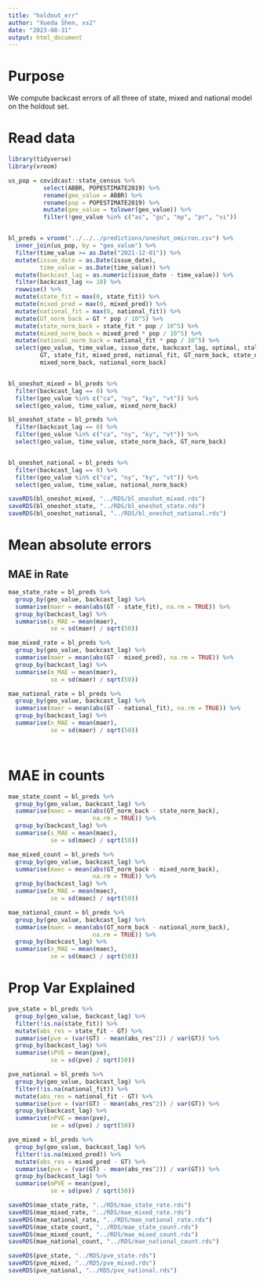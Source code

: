 ```yaml
---
title: "holdout_err"
author: "Xueda Shen, xs2"
date: "2023-08-31"
output: html_document
---
```


# Purpose

We compute backcast errors of all three of state, mixed and national model on the 
holdout set. 



# Read data

```r
library(tidyverse)
library(vroom)
```



```r
us_pop = covidcast::state_census %>%
          select(ABBR, POPESTIMATE2019) %>%
          rename(geo_value = ABBR) %>%
          rename(pop = POPESTIMATE2019) %>%
          mutate(geo_value = tolower(geo_value)) %>%
          filter(!geo_value %in% c("as", "gu", "mp", "pr", "vi"))


bl_preds = vroom("../../../predictions/oneshot_omicron.csv") %>%
  inner_join(us_pop, by = "geo_value") %>%
  filter(time_value >= as.Date("2021-12-01")) %>%
  mutate(issue_date = as.Date(issue_date),
         time_value = as.Date(time_value)) %>%
  mutate(backcast_lag = as.numeric(issue_date - time_value)) %>%
  filter(backcast_lag <= 10) %>%
  rowwise() %>%
  mutate(state_fit = max(0, state_fit)) %>%
  mutate(mixed_pred = max(0, mixed_pred)) %>%
  mutate(national_fit = max(0, national_fit)) %>%
  mutate(GT_norm_back = GT * pop / 10^5) %>%
  mutate(state_norm_back = state_fit * pop / 10^5) %>%
  mutate(mixed_norm_back = mixed_pred * pop / 10^5) %>%
  mutate(national_norm_back = national_fit * pop / 10^5) %>%
  select(geo_value, time_value, issue_date, backcast_lag, optimal, staleness, 
         GT, state_fit, mixed_pred, national_fit, GT_norm_back, state_norm_back,
         mixed_norm_back, national_norm_back)


bl_oneshot_mixed = bl_preds %>%
  filter(backcast_lag == 0) %>%
  filter(geo_value %in% c("ca", "ny", "ky", "vt")) %>%
  select(geo_value, time_value, mixed_norm_back)

bl_oneshot_state = bl_preds %>%
  filter(backcast_lag == 0) %>%
  filter(geo_value %in% c("ca", "ny", "ky", "vt")) %>%
  select(geo_value, time_value, state_norm_back, GT_norm_back)


bl_oneshot_national = bl_preds %>%
  filter(backcast_lag == 0) %>%
  filter(geo_value %in% c("ca", "ny", "ky", "vt")) %>%
  select(geo_value, time_value, national_norm_back)

saveRDS(bl_oneshot_mixed, "../RDS/bl_oneshot_mixed.rds")
saveRDS(bl_oneshot_state, "../RDS/bl_oneshot_state.rds")
saveRDS(bl_oneshot_national, "../RDS/bl_oneshot_national.rds")

```




# Mean absolute errors

## MAE in Rate

```r
mae_state_rate = bl_preds %>%
  group_by(geo_value, backcast_lag) %>%
  summarise(maer = mean(abs(GT - state_fit), na.rm = TRUE)) %>%
  group_by(backcast_lag) %>%
  summarise(s_MAE = mean(maer),
            se = sd(maer) / sqrt(50))

mae_mixed_rate = bl_preds %>%
  group_by(geo_value, backcast_lag) %>%
  summarise(maer = mean(abs(GT - mixed_pred), na.rm = TRUE)) %>%
  group_by(backcast_lag) %>%
  summarise(m_MAE = mean(maer),
            se = sd(maer) / sqrt(50))

mae_national_rate = bl_preds %>%
  group_by(geo_value, backcast_lag) %>%
  summarise(maer = mean(abs(GT - national_fit), na.rm = TRUE)) %>%
  group_by(backcast_lag) %>%
  summarise(n_MAE = mean(maer),
            se = sd(maer) / sqrt(50))




```



# MAE in counts

```r
mae_state_count = bl_preds %>%
  group_by(geo_value, backcast_lag) %>%
  summarise(maec = mean(abs(GT_norm_back - state_norm_back),
                        na.rm = TRUE)) %>%
  group_by(backcast_lag) %>%
  summarise(s_MAE = mean(maec),
            se = sd(maec) / sqrt(50))

mae_mixed_count = bl_preds %>%
  group_by(geo_value, backcast_lag) %>%
  summarise(maec = mean(abs(GT_norm_back - mixed_norm_back),
                        na.rm = TRUE)) %>%
  group_by(backcast_lag) %>%
  summarise(m_MAE = mean(maec),
            se = sd(maec) / sqrt(50))

mae_national_count = bl_preds %>%
  group_by(geo_value, backcast_lag) %>%
  summarise(maec = mean(abs(GT_norm_back - national_norm_back),
                        na.rm = TRUE)) %>%
  group_by(backcast_lag) %>%
  summarise(n_MAE = mean(maec),
            se = sd(maec) / sqrt(50))

```



# Prop Var Explained


```r
pve_state = bl_preds %>%
  group_by(geo_value, backcast_lag) %>%
  filter(!is.na(state_fit)) %>%
  mutate(abs_res = state_fit - GT) %>%
  summarise(pve = (var(GT) - mean(abs_res^2)) / var(GT)) %>%
  group_by(backcast_lag) %>%
  summarise(sPVE = mean(pve),
            se = sd(pve) / sqrt(50))

pve_national = bl_preds %>%
  group_by(geo_value, backcast_lag) %>%
  filter(!is.na(national_fit)) %>%
  mutate(abs_res = national_fit - GT) %>%
  summarise(pve = (var(GT) - mean(abs_res^2)) / var(GT)) %>%
  group_by(backcast_lag) %>%
  summarise(nPVE = mean(pve),
            se = sd(pve) / sqrt(50))

pve_mixed = bl_preds %>%
  group_by(geo_value, backcast_lag) %>%
  filter(!is.na(mixed_pred)) %>%
  mutate(abs_res = mixed_pred - GT) %>%
  summarise(pve = (var(GT) - mean(abs_res^2)) / var(GT)) %>%
  group_by(backcast_lag) %>%
  summarise(mPVE = mean(pve),
            se = sd(pve) / sqrt(50))

```




```r
saveRDS(mae_state_rate, "../RDS/mae_state_rate.rds")
saveRDS(mae_mixed_rate, "../RDS/mae_mixed_rate.rds")
saveRDS(mae_national_rate, "../RDS/mae_national_rate.rds")
saveRDS(mae_state_count, "../RDS/mae_state_count.rds")
saveRDS(mae_mixed_count, "../RDS/mae_mixed_count.rds")
saveRDS(mae_national_count, "../RDS/mae_national_count.rds")

saveRDS(pve_state, "../RDS/pve_state.rds")
saveRDS(pve_mixed, "../RDS/pve_mixed.rds")
saveRDS(pve_national, "../RDS/pve_national.rds")

```



















